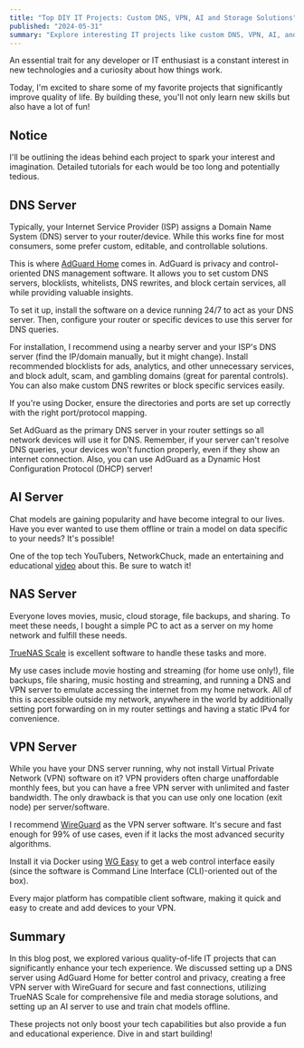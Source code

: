```yaml
---
title: "Top DIY IT Projects: Custom DNS, VPN, AI and Storage Solutions"
published: "2024-05-31"
summary: "Explore interesting IT projects like custom DNS, VPN, AI, and file storage solutions for enhanced efficiency and security"
---
```


An essential trait for any developer or IT enthusiast is a constant interest in new technologies and a curiosity about how things work.

Today, I'm excited to share some of my favorite projects that significantly improve quality of life. By building these, you'll not only learn new skills but also have a lot of fun!

## Notice

I'll be outlining the ideas behind each project to spark your interest and imagination. Detailed tutorials for each would be too long and potentially tedious.

## DNS Server

Typically, your Internet Service Provider (ISP) assigns a Domain Name System (DNS) server to your router/device. While this works fine for most consumers, some prefer custom, editable, and controllable solutions.

This is where [AdGuard Home](https://adguard.com/en/adguard-home/overview.html) comes in. AdGuard is privacy and control-oriented DNS management software. It allows you to set custom DNS servers, blocklists, whitelists, DNS rewrites, and block certain services, all while providing valuable insights.

To set it up, install the software on a device running 24/7 to act as your DNS server. Then, configure your router or specific devices to use this server for DNS queries.

For installation, I recommend using a nearby server and your ISP's DNS server (find the IP/domain manually, but it might change). Install recommended blocklists for ads, analytics, and other unnecessary services, and block adult, scam, and gambling domains (great for parental controls). You can also make custom DNS rewrites or block specific services easily.

If you're using Docker, ensure the directories and ports are set up correctly with the right port/protocol mapping.

Set AdGuard as the primary DNS server in your router settings so all network devices will use it for DNS. Remember, if your server can't resolve DNS queries, your devices won't function properly, even if they show an internet connection. Also, you can use AdGuard as a Dynamic Host Configuration Protocol (DHCP) server!

## AI Server

Chat models are gaining popularity and have become integral to our lives. Have you ever wanted to use them offline or train a model on data specific to your needs? It's possible!

One of the top tech YouTubers, NetworkChuck, made an entertaining and educational [video](https://www.youtube.com/watch?v=Wjrdr0NU4Sk) about this. Be sure to watch it!

## NAS Server

Everyone loves movies, music, cloud storage, file backups, and sharing. To meet these needs, I bought a simple PC to act as a server on my home network and fulfill these needs.

[TrueNAS Scale](https://www.truenas.com/truenas-scale/) is excellent software to handle these tasks and more.

My use cases include movie hosting and streaming (for home use only!), file backups, file sharing, music hosting and streaming, and running a DNS and VPN server to emulate accessing the internet from my home network. All of this is accessible outside my network, anywhere in the world by additionally setting port forwarding on in my router settings and having a static IPv4 for convenience.

## VPN Server

While you have your DNS server running, why not install Virtual Private Network (VPN) software on it? VPN providers often charge unaffordable monthly fees, but you can have a free VPN server with unlimited and faster bandwidth. The only drawback is that you can use only one location (exit node) per server/software.

I recommend [WireGuard](https://www.wireguard.com/) as the VPN server software. It's secure and fast enough for 99% of use cases, even if it lacks the most advanced security algorithms.

Install it via Docker using [WG Easy](https://github.com/wg-easy/wg-easy) to get a web control interface easily (since the software is Command Line Interface (CLI)-oriented out of the box).

Every major platform has compatible client software, making it quick and easy to create and add devices to your VPN.

## Summary

In this blog post, we explored various quality-of-life IT projects that can significantly enhance your tech experience. We discussed setting up a DNS server using AdGuard Home for better control and privacy, creating a free VPN server with WireGuard for secure and fast connections, utilizing TrueNAS Scale for comprehensive file and media storage solutions, and setting up an AI server to use and train chat models offline.

These projects not only boost your tech capabilities but also provide a fun and educational experience. Dive in and start building!
